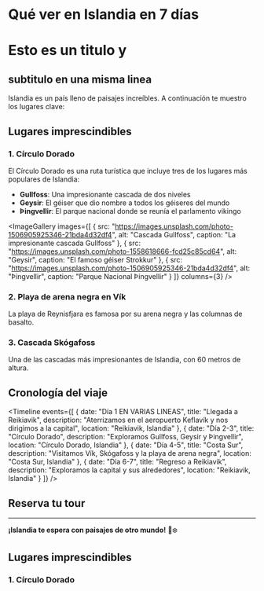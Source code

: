 # Qué ver en Islandia en 7 días
# Esto es un titulo y 
## subtitulo en una misma linea
Islandia es un país lleno de paisajes increíbles. A continuación te muestro los lugares clave:

<InteractiveMap localizacion="islandia" zoom={8} />

<CalloutBox type="tip" title="Consejo de Viajero" 
text="La mejor época para visitar Islandia es entre junio y agosto, cuando las temperaturas son más suaves y los días son más largos"
/>

## Lugares imprescindibles

### 1. Círculo Dorado
El Círculo Dorado es una ruta turística que incluye tres de los lugares más populares de Islandia:

- **Gullfoss**: Una impresionante cascada de dos niveles
- **Geysir**: El géiser que dio nombre a todos los géiseres del mundo
- **Þingvellir**: El parque nacional donde se reunía el parlamento vikingo

<ImageGallery 
  images={[
    { src: "https://images.unsplash.com/photo-1506905925346-21bda4d32df4", alt: "Cascada Gullfoss", caption: "La impresionante cascada Gullfoss" },
    { src: "https://images.unsplash.com/photo-1558618666-fcd25c85cd64", alt: "Geysir", caption: "El famoso géiser Strokkur" },
    { src: "https://images.unsplash.com/photo-1506905925346-21bda4d32df4", alt: "Þingvellir", caption: "Parque Nacional Þingvellir" }
  ]}
  columns={3}
/>

### 2. Playa de arena negra en Vík
La playa de Reynisfjara es famosa por su arena negra y las columnas de basalto.

<CalloutBox type="warning" title="¡Atención!" 
text="este es el texto"
/>

 <CalloutBox type="tip" title="Consejo de Viajero" 
text="La mejor época para visitar Islandia es en y los días son más largos"
/>

### 3. Cascada Skógafoss
Una de las cascadas más impresionantes de Islandia, con 60 metros de altura.

<VideoEmbed 
  url="https://www.youtube.com/watch?v=yn3kSl8WfvU"
  title="Cascada aaaaaaaa"
  provider="youtube"
/>

## Cronología del viaje

<Timeline 
  events={[
    {
      date: "Día 1 EN VARIAS LINEAS",
      title: "Llegada a Reikiavik",
      description: "Aterrizamos en el aeropuerto Keflavík y nos dirigimos a la capital",
      location: "Reikiavik, Islandia"
    },
    {
      date: "Día 2-3",
      title: "Círculo Dorado",
      description: "Exploramos Gullfoss, Geysir y Þingvellir",
      location: "Círculo Dorado, Islandia"
    },
    {
      date: "Día 4-5",
      title: "Costa Sur",
      description: "Visitamos Vík, Skógafoss y la playa de arena negra",
      location: "Costa Sur, Islandia"
    },
    {
      date: "Día 6-7",
      title: "Regreso a Reikiavik",
      description: "Exploramos la capital y sus alrededores",
      location: "Reikiavik, Islandia"
    }
  ]}
/>

## Reserva tu tour

<TourCard   titulo="Tour por el sur de Islandia EN LA MISMA"
  descripcion="Explora glaciares, cascadas y playas negras en este tour de 2 días."
  precio="299€"
  destino="/tours/islandia-sur"
  duracion="2 días"
  rating={4.8}
/>

<TourCard
  titulo="Aurora Boreal en Islandia EN VARIAS LINEAS"
  descripcion="Caza las auroras boreales en los mejores lugares del país."
  precio="199€"
  destino="/tours/aurora-boreal"
  duracion="1 noche"
  rating={4.9}
/>

---

**¡Islandia te espera con paisajes de otro mundo!** 🌋❄️

## Lugares imprescindibles

### 1. Círculo Dorado